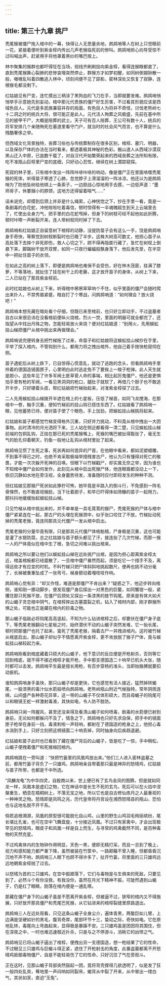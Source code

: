 ```yaml
---
---
---
```

title: 第三十九章 挑尸
---




秃尾猴被僵尸拖入棺中的一幕，快得让人无思量余地，鹧鸪哨等人在树上只觉眼前一花，紧接着便听到紫金椁内传出几声老猴临死前的惨叫。鹧鸪哨担心向导受惊不过叫喊出声，赶紧用手将他罩着黑纱的嘴巴按上。

林中聚集的猴群也都吓得怔在当场，视线齐刷刷投向紫金椁，看得连猴眼都直了，直到秃尾猴撕心裂肺的悲惨哀嚎突然停止，群猴方才如梦初醒，如同树倒猢狲散一般，嗷嗷乱叫着四散逃入林中，顷刻间便不见了踪影。密林深处又恢复了寂静，连根猴毛都没剩下。

红姑娘见有尸变，连忙摸出三柄涂了黑狗血的飞刀在手，当即就要发难。鹧鸪哨悄悄举手示意她先别妄动，棺中那元代贵族的僵尸好生厉害，不过看其形貌应该是西域色目人。元代是多民族兼容并存的局面，有色目人为将并不奇怪，讨伐老熊岭七十二洞之时的统兵大将，很可能正是此人。元代活人殉葬之风极盛，先前在基中所见的披甲干尸，大概是陪葬的武士。天子可有百人陪葬，王公可有数十人，统兵的将军安排几个亲随殉死在墓道里看守门户，就当时的社会风气而言，也不算是什么残酷奢侈之举。

但西域文化背景独特，丧葬习俗也与传统葬制存在很多区别，棺椁、墓穴、明器，以及保存尸体的办法在当时看来，都透着极其神秘的色彩。搬山道人从西域沙漠双黑山迁入中原，已逾数千载了，对自汉代开始繁荣起来的西域丧葬之法所知有限，吃不准瓶山巨椁里尸变的底细，只好动心忍性，继续在树上潜踪窥探。

死寂的林子里，只有棺中发出一阵阵咔哧咔哧的响动，像是僵尸正在里面啃噬秃尾猴的死体，听得苗子寒透了心肺，忽觉脖子上滑溜溜的一阵冰凉。他还以为是鹧鸪哨为了防他坠树给他绑上一条索子，一边胆战心惊地用手去摸，一边低声道：“墨师哥子，休要捆小的脖颈，这地方还得留着喘气……”

话未说完，却摸到后颈上并非是什么绳索，心神恍惚之下，抄在手里一看，竟是一条剧毒的白花蛇，冲他咝咝吐着毒信，顿时惊得有一半魂魄超生到天上云端里去了，忙使出全身力气，把手里的白花蛇甩掉，但身下的树枝可经不起他如此折腾，顿时咔嚓一声断裂开来，连人带树杈同时掉了下去。

鹧鸪哨和红姑娘正自留意树下棺椁的动静，没提防苗子会有这么一手，饶是鹧鸪哨身手奇快，等察觉到树杈断裂时也已晚了半步。这株大树高可数丈，他担心苗子从高处落下去摔个非死即伤，救人心切之下，顾不得再隐匿行藏了，急忙在树杈上倒悬下来，脚踹树干放开双臂，如同一只夜行蝙蝠般飘身落下，他后发先至，在半空中一把扯住苗子的衣领。

在如此之高的树上落下，即便是鹧鸪哨也难保不会受伤，好在林木茂密，挂满了膝萝，不等落地，就扯住了挂在树干上的老藤，这才放开苗子的身体，从树上下来，二人已站在了那具紫金椁前。

此时红姑娘也从树上下来，听得棺中窸窸窣窣响个不住，似乎里面的僵尸会随时爬出来扑人，不禁秀眉紧蹙，暗自打了个寒战，问鹧鸪哨道：“如何理会？放火烧吧！”

鹧鸪哨本想先藏在暗处看个仔细，但既已来至棺前，也只好立即动手，不过盗墓者自古以来很忌讳在没看棺前便纵火烧棺，烈火一焚，里面的明器可就全都完了，还指望从中找出丹珠之物，怎能轻易放火来烧？便对红姑娘道：“别用火，先用蜈蚣挂山梯把僵尸从棺中挑出来再做理会。”

鹧鸪哨说完便转身去把竹梯拖了过来，命苗子和红姑娘将这蜈蚣挂山梯抄在手里，平举了探入棺内，不管钩到什么，都用力将之拽出棺外，他自己着手按快枪窥伺在侧。

苗子遇蛇后从树上跌下，已自惊得心慌意乱，就动了逃跑的念头，但看鹧鸪哨手里拎着的德国造镜面匣子，心里明白此时逃走免不了要挨上一梭子枪弹。此人天生就是胆小，这些年见了许多军阀土匪草菅人命的事端，相比起厉鬼僵尸，他还是更惧怕手里有枪的军阀，一看见黑洞洞的枪口，腿肚子就软了，再借几个胆子也不敢逃开半步，只好硬着头皮，帮红姑娘把竹梯抬起来，对准紫金椁探了过去。

二人先用蜈蚣挂山梯拨开半遮在棺上的七星板，压低了梯首，如同飞龙搅海，在那棺中一卷，触手沉重，便知竹梯前的挂山钩已搭住东西了。红姑娘看了鹧鸪哨一眼，见他蓄势已待，便对苗子使了个眼色，手上加劲，把蜈蚣挂山梯挑将起来。

红姑娘和苗子都感觉竹梯变得格外沉重，只好并力挑动，不料竟从棺中拽出一大团事物。此时清冷的月光洒将下来，三人站在侧近都看得一清二楚，只见蜈蚣挂山梯前端的包铜乱钩，正挂在那已死的秃尾猴嘴上，死猴的嘴巴被扯得豁张了，毫无生气的脸孔仰着朝天，钓鱼一般地让乱钩从棺材里扯了起来。

鹧鸪哨见惯了生死之事，死状再如何诡异的尸首，在他眼中看来，都如泥塑蜡雕，不到事不得已之时，也绝不肯采取极端举措残害古尸，他认为只有懂得对死亡的敬畏，才能一次次躲开死神的召唤。但眼下以竹梯戳尸，却实属无奈之举，因为谁也不知棺中僵尸会如何发作，此刻见从棺中启出死猴尸体，他连眼眉都没动上一下，依旧沉静如水地在旁注视，全身蓄势待发，准备随时应付即将发生的种种不测。

但红姑娘见那猴尸死状如此狰狞可怖，她毕竟是半路入的倒斗行，不免感到一阵毛骨悚然，也不敢直视猴脸，当下壮着胆子，和早已吓得体如筛糠的苗子一起用力，颤抖抖地缓缓抬起蜈蚣挂山梯。

只见竹梯从棺中挑出来的，并不单单是一具毛茸茸的猴尸，秃尾死猴的尸体与棺中僵尸紧紧连在一起，那古尸的头埋在死猴颈中，似乎张口咬住了不放，竹梯扯动死掉的秃尾老猴，竟连同那具元代僵尸一发从棺中启出。

秃尾老猴的分量毕竟有限，只是那具元代僵尸体格魁梧，尸身极是沉重，这也可能是灌了水银防腐，总之红姑娘与苗子额头都见了汗，接连抬了几次竹梯，而那一猴一人的尸体竟似在棺中生了根，急切之间难以挑出棺来。

鹧鸪哨之所以要让他们以蜈蚣挂山梯在远处挑尸出棺，是因为担心距离紫金椁太近，棺盖棺板都已经震散了，一旦棺中僵尸暴然而起，须是吃它一个措手不及，离得远些才有应变的时机。不料竹梯只把尸体斜斜地挑起数尺，便再也挑不动分毫了，长梯被重重坠成了一张弯弓，梯身颤动着嘎吱吱作响。

鹧鸪哨心觉有异：“却又作怪，难道是那僵尸不肯出来？”疑惑之下，他迈步转向棺侧，谁知刚一挪动脚步，便发现僵尸身后探出一对黑色的巨鳌，如同蟹钳一般，紧攫住那只死猴不放，在僵尸后颈处又探出一条漆黑的肢节钩尾。原来是有体大如犬的山蝎子贪恋棺中阴气，在棺椁摔出古墓震裂之机，钻入了棺材内部，刚才群猴所惧之处，可能也正是藏在棺内的巨毒之物。

那山蝎子临敌必将钩尾高高竖起，不知为什么钻进棺椁之后，却要伏在僵尸身子底下，等秃尾老猴翻动七星板之时，始终潜伏不动的山蝎子突然发难，它一抬长尾，顿时把那僵尸也托了起来，蛰死了秃尾老猴，隔着古尸一并拽进棺内。这时被竹梯从棺底启出，那山蝎子却似乎不情愿离开紫金椁，更不肯放脱了猴子尸体，竟与蜈蚣挂山梯较起力来。

鹧鸪哨刚看到棺底藏着只硕大的山蝎子，他下意识的反应便是开枪射杀，否则等它回到棺底，就不得不接近棺椁才能开枪，手中那支德国造二十响早已机头大张，随时都可以击发。鹧鸪哨平生最是擅长用枪，有百步穿杨的准头，当即抬胳膊就要扣动扳机。

谁知鹧鸪哨身手虽快，那只山蝎子却是更快，它也感觉有活人接近，猛然掉转蝎尾，一股漆黑的毒汁似水箭般喷向鹧鸪哨。老熊岭瓶山附近气候独特，常年阴雨连绵，山间盛产各种奇花异草，这一带的山蝎子不仅体形硕大，而且母蝎子的钩尾可以和眼镜王蛇一样激射毒液，其快如电，令人防不胜防。

鹧鸪哨只闻一阵腥风，甚至还没来得及看清山蝎子如何喷毒，剧毒的水箭便已射到身前，无论如何都躲闪不及了，情急之下，鹧鸪哨也只好先求自保，把手中的镜面匣子枪举在身前一挡，毒液刺啦一声轻响，都射在了德国造的枪身之上，他担心毒水淌到手上，只好立刻把这柄镜面二十响丢掉，同时抽身向后疾趋退避。

红姑娘和苗子此时也已看到了藏在僵尸背后的山蝎子，皆是吃了一惊，手中稍松，山蝎子便拽着僵尸和死猴缩回棺内。

鹧鸪哨跳在一旁叫道：“快把竹篓里的凤凰鸡放出来。”他们三人进入密林盗墓之前，都用竹篓子背负了一只雄鸡，鹧鸪哨亲自带着那只最是神异的怒晴鸡，红姑娘与苗子所带，也都是千中所选。

“凤麟龙龟”为中华四灵，自殷商以来，世上便已有了玄鸟金凤的图腾，但是就如同龙一样，凤凰本是虚幻之物，它在神话中是长生不死的玄鸟，死后可以在火焰中涅槃重生，栖息在梧桐树上，不落无宝之地，所以它也是自古修仙炼丹之人最重视的一种神灵之物。怒晴即是凤鸣之兆，历代皇帝将丹宫设在湘西怒晴县的瓶山，恐怕也与这地名脱不开干系。

倘若追根溯源，凤凰的原型很可能脱化自山鸡，山里的野生山鸡羽毛绚丽缤纷，尾长堪比孔雀，也可在空中飞舞盘旋，十分接近凤凰。不过只有家禽中，才会出现极罕见的怒晴鸡，眼皮子和凤凰一样是自上而生，与寻常的鸡禽截然不同，是百种毒物的天然克星。

不过鸡禽体内的生物钟作用明显，天色一黑，便即无精打采，而且一旦到了晚上，视力和感知能力都严重下降，虽然被装在竹筐中，一路颠簸不曾入睡，但都昏昏沉沉地不声不响，鹧鸪哨三人眼下也顾不得许多了，扯开竹篓，将里面的三只雄鸡远远地朝紫金椁抛了过去。

以怒晴为首的三只雄鸡，在空中振翅落下，它们与毒物是与生俱来的死敌，只要见到了，必然斗个有你没我，有我没你，虽然在月光下精神不振，可陡然遇到山蝎子，仍是红了眼睛，刚落在棺内便是一通乱啄。

那藏在僵尸身下的山蝎子虽是不愿离开紫金椁，但被逼不过，狭窄的棺内又不得施展，只好放开那具僵尸和秃尾巴死猴，从它钻进来的棺椁裂缝里原路退出。

鹧鸪哨三人在远处观看，只见这条山蝎子全身尘介，遍体青黑，两螯巨如儿臂，上边满是坚硬如针的黑毛，腹背奇厚，尾部环节十三，蛰动之际，奇快如电。它在原地乱转，毒尾向上弯曲起来，显得极是暴躁不安。三只雄鸡虽是团团将其围住，但在深夜之中，一时也难迅速攲近扑杀，只是与之不停游斗，消耗它的凶悍之气。

鹧鸪哨见已将山蝎子逼出了棺椁，便拽出另一支德国造，想一枪结果了它的性命，不过眼见三只雄鸡与巨蝎斗得正紧，遮住了开枪射击的角度，此番盗墓都离不开怒晴鸡抵御毒物僵尸，自是不能轻易伤了它的性命，只好沉住了气在旁观斗。

正在这时，见那山蝎子背部突然鼓起一团，竟将背壳撑得几欲透明了，似是发了狂一般四处乱突，蓦地里一声闷响如同裂帛，蝎背从中裂了开来，从中冒出一缕白气，其状如汞，直迫“玉兔”。